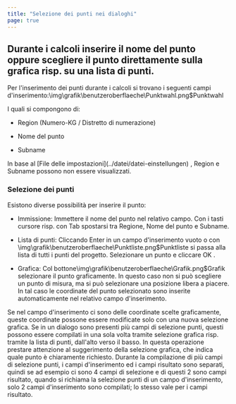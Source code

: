 ```yaml
---
title: "Selezione dei punti nei dialoghi"
page: true
---
```

## Durante i calcoli inserire il nome del punto oppure scegliere il punto direttamente sulla grafica risp. su una lista di punti.
Per l&#39;inserimento dei punti durante i calcoli si trovano i seguenti campi d&#39;inserimento:<Image>\img\grafik\benutzeroberflaeche\Punktwahl.png$Punktwahl</Image>

I quali si compongono di:

-  Region (Numero-KG / Distretto di numerazione)

-  Nome del punto

-  Subname



<Success>
In base al [File delle impostazioni](../datei/datei-einstellungen)
, Region e Subname possono non essere visualizzati.
</Success>


### Selezione dei punti
Esistono diverse possibilit&#224; per inserire il punto:

- <Bold> Immissione: </Bold>  Immettere il nome del punto nel relativo campo. Con i tasti cursore risp. con <Border>Tab</Border>  spostarsi tra Regione, Nome del punto e Subname.

- <Bold> Lista di punti: </Bold>  Cliccando <Border>Enter</Border>  in un campo d&#39;inserimento vuoto o con<Image>\img\grafik\benutzeroberflaeche\Punktliste.png$Punktliste</Image> si passa alla lista di tutti i punti del progetto. Selezionare un punto e cliccare <Border>OK</Border> .

- <Bold> Grafica: </Bold>  Col bottone<Image>\img\grafik\benutzeroberflaeche\Grafik.png$Grafik</Image> selezionare il punto graficamente. In questo caso non si pu&#242; scegliere un punto di misura, ma si pu&#242; selezionare una posizione libera a piacere. In tal caso le coordinate del punto selezionato sono inserite automaticamente nel relativo campo d&#39;inserimento.



<Success>
Se nel campo d&#39;inserimento ci sono delle coordinate scelte graficamente, queste coordinate possone essere modificate solo con una nuova selezione grafica.
</Success>

<Success>
Se in un dialogo sono presenti pi&#249; campi di selezione punti, questi possono essere compilati in una sola volta tramite selezione grafica risp. tramite la lista di punti, dall&#39;alto verso il basso. In questa operazione prestare attenzione al suggerimento della selezione grafica, che indica quale punto &#232; chiaramente richiesto.
</Success>

<Success>
Durante la compilazione di pi&#249; campi di selezione punti, i campi d&#39;inserimento ed i campi risultato sono separati, quindi se ad esempio ci sono 4 campi di selezione e di questi 2 sono campi risultato, quando si richiama la selezione punti di un campo d&#39;inserimento, solo 2 campi d&#39;inserimento sono compilati; lo stesso vale per i campi risultato.
</Success>


